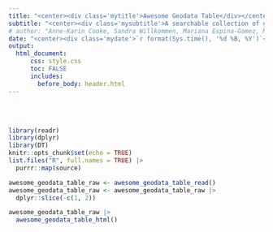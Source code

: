 ```yaml
---
title: "<center><div class='mytitle'>Awesome Geodata Table</div></center>"
subtitle: "<center><div class='mysubtitle'>A searchable collection of geodatasets maintained by its community</div></center>"
# author: "Anne-Karin Cooke, Sandra Willkommen, Mariana Espina-Gomez, Max Nölscher"
date: "<center><div class='mydate'>`r format(Sys.time(), '%d %B, %Y')`</div></center>"
output:
  html_document:
      css: style.css
      toc: FALSE
      includes: 
        before_body: header.html
---
```



<br><br>

```r
library(readr)
library(dplyr)
library(DT)
knitr::opts_chunk$set(echo = TRUE)
list.files("R", full.names = TRUE) |>
  purrr::map(source)
```

```r
awesome_geodata_table_raw <- awesome_geodata_table_read()
awesome_geodata_table_raw <- awesome_geodata_table_raw |>
  dplyr::slice(-c(1, 2))
```

```r
awesome_geodata_table_raw |> 
  awesome_geodata_table_html()
```

